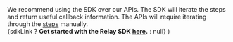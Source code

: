   <Warning>
We recommend using the SDK over our APIs. The SDK will iterate the steps and return useful callback information. The APIs will require iterating through the <a href="/references/api/api_core_concepts/step-execution">steps</a> manually.<br/>
{sdkLink ? <b style={{marginTop: "10px", display: "block"}}>Get started with the Relay SDK <a href="/references/sdk/getting-started">here</a>.</b> : null}
</Warning>)